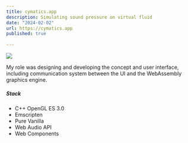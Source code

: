 ```yaml
---
title: cymatics.app
description: Simulating sound pressure on virtual fluid
date: "2024-02-02"
url: https://cymatics.app
published: true
  
---
```



 [![](/cymatics.jpg)](https://cymatics.app) 


My role was designing and developing the concept and user interface, including communication system between the UI and the WebAssembly graphics engine. 

##### Stack

- C++ OpenGL ES 3.0
- Emscripten
- Pure Vanilla
- Web Audio API
- Web Components
